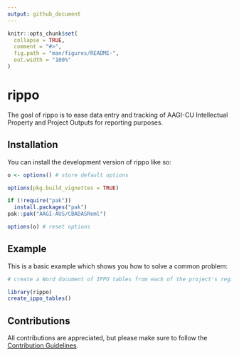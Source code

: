 ```yaml
---
output: github_document
---
```


<!-- README.md is generated from README.Rmd. Please edit that file -->

```r
knitr::opts_chunk$set(
  collapse = TRUE,
  comment = "#>",
  fig.path = "man/figures/README-",
  out.width = "100%"
)
```

# rippo

<!-- badges: start -->
<!-- badges: end -->

The goal of rippo is to ease data entry and tracking of AAGI-CU Intellectual Property and Project Outputs for reporting purposes.

## Installation

You can install the development version of rippo like so:

```r
o <- options() # store default options

options(pkg.build_vignettes = TRUE)

if (!require("pak"))
  install.packages("pak")
pak::pak("AAGI-AUS/CBADASReml")

options(o) # reset options
```

## Example

This is a basic example which shows you how to solve a common problem:

```r
# create a Word document of IPPO tables from each of the project's registers

library(rippo)
create_ippo_tables()
```

## Contributions 

All contributions are appreciated, but please make sure to follow the [Contribution Guidelines](.github/CONTRIBUTING.md).

